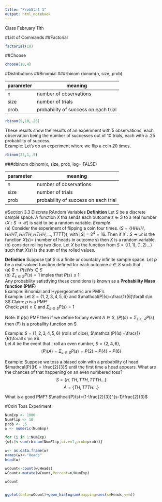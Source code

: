 ```yaml
---
title: "ProbStat 1"
output: html_notebook
---
```


Class February 11th

#List of Commands
##Factorial
```r
factorial(10)
```
##Choose
```r
choose(10,4)
```

#Distributions
##Binomial
###rbinom
rbinom(n, size, prob)  

parameter |  meaning
--------- | ----------------
n         |  number of observations
size      |  number of trials
prob      |  probability of success on each trial
  
```r
rbinom(5,10,.25)
```
These results show the results of an experiment with 5 observations, each observation being the number of successes out of 10 trials, each with a .25 probability of success.   
Example:
  Let's do an experiment where we flip a coin 20 times.
```r
rbinom(25,1,.5)
```
###dbinom
dbinom(x, size, prob, log= FALSE)  

parameter |  meaning
--------- | ----------------
n         |  number of observations
size      |  number of trials
prob      |  probability of success on each trial


#Section 3.3 Discrete RAndom Variables
**Definition** Let $S$ be a discrete sample space. A function $X$ tha sends each outcome $s \in S$ to a real number $(X: S \rightarrow \mathcal{R})$ is said to be a random variable.
*Example*   
(a) Consider the experiment of flipping a coin four times.
 $(S = \{HHHH,HHHT,HHTH,HTHH,...,TTTT\})$, with $|S|=2^4=16$. Then if $X:S\rightarrow \mathcal{R}$ is the function $X(s) =$ (number of heads in outcome s) then $X$ is a random variable.  
 (b) consider rolling two dice. Let $X$ be the function from $S=\{(1,1),(1,2)...\}$ such that $X(s)$ is the sum of the rolled values.

**Definition** Suppose tjat $S$ is a finite or countably infinite sample space. Let $p$ be a real-valued function defined for each outcome $s\in S$ such that   
  (a) $0 \leq P(s) \forall s \in S$   
  (b) $\Sigma_{s \in S} P(s) = 1$ imples that $P(s) \leq 1$   
  Any probability satistfying these conditions is known as a **Probability Mass function (PMF)**   
  Example: Binomial and Hypergeometric are PMF's   
  Example: Let $S=\{1,2,3,4,5,6\}$ and $\mathcal(P)(s)=\frac{1}{6}\forall s\in S$ 
      Claim: $p$ is a PMF!   
      Check: $p(s) \geq 0$ and $\Sigma_{s \in S}P(s)=1$
      
Note: If $p(s)$ PMF then if we define for any event $A \in S$, $\mathcal(P)(s) = \Sigma_{s \in A}P(s)$ then $\mathcal(P)$ is a probaility function on S.   

Example: $S = \{1,2,3,4,5,6\}$ (rolls of dice), $\mathcal(P)(s) =\frac{1}{6}\forall s \in S$.   
Let $A$ be the event that I roll an even number, $S= \{2,4,6\}$, $$\mathcal(P)(A) = \Sigma_{s \in S}P(s)= P\{2\}+P\{4\}+P\{6\}$$ 
   
Example: Suppose we toss a biased coin with a probability of head $\mathcal{P}(H) = \frac{2}{3}$ until the first time a head appears. What are the chances of that happening on an even numbered toss? $$S=\{H,TH,TTH,TTTH...\}$$ $$A=\{TH,TTTH...\}$$

What is a good PMF?
$\mathcal{P}(s)=(1-\frac{2}{3})^{s-1}\frac{2}{3}$
  
  
  
#Coin Toss Experiment
```r
NumExp <- 1000
NumFlip <- 10
prob <- .5
w <- numeric(NumExp)

for (i in 1:NumExp)
{w[i]<-sum(rbinom(NumFlip,size=1,prob=prob))}

w<- as.data.frame(w)
names(w)<-"Heads"
head(w)

wCount<-count(w,Heads)
wCount<-mutate(wCount,Percent=n/NumExp)

wCount


ggplot(data=wCount)+geom_histogram(mapping=aes(x=Heads,y=n))
```


